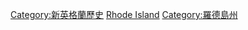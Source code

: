 [[Category:新英格蘭歷史|Category:新英格蘭歷史]]
[[Category:美國各州歷史|Rhode Island]]
[[Category:羅德島州|Category:羅德島州]]